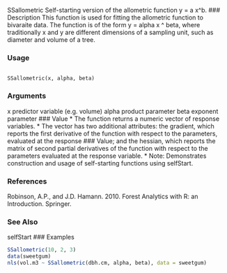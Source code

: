 SSallometric Self-starting version of the allometric function y = a x^b.
### Description
This function is used for fitting the allometric function to bivaraite data. The function is of the form
y = alpha x ^ beta, where traditionally x and y are different dimensions of a sampling unit, such as
diameter and volume of a tree.

### Usage
<pre><code>
SSallometric(x, alpha, beta)
</code></pre>
### Arguments
x predictor variable (e.g. volume)
alpha product parameter
beta exponent parameter
### Value
* The function returns a numeric vector of response variables. 
* The vector has two additional attributes: the gradient, which reports the first derivative of the function with respect to the parameters,
evaluated at the response ### Value; and the hessian, which reports the matrix of second partial
derivatives of the function with respect to the parameters evaluated at the response variable.
* Note: Demonstrates construction and usage of self-starting functions using selfStart.

### References
Robinson, A.P., and J.D. Hamann. 2010. Forest Analytics with R: an Introduction. Springer.

### See Also
selfStart
### Examples
```r
SSallometric(10, 2, 3)
data(sweetgum)
nls(vol.m3 ~ SSallometric(dbh.cm, alpha, beta), data = sweetgum)
```
